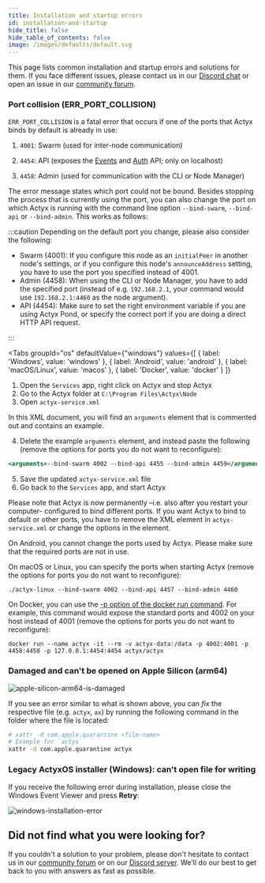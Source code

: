 ```yaml
---
title: Installation and startup errors
id: installation-and-startup
hide_title: false
hide_table_of_contents: false
image: /images/defaults/default.svg
---
```


This page lists common installation and startup errors and solutions for them. If you face different issues, please contact us in our [Discord chat](https://discord.gg/262yJhc) or open an issue in our [community forum](https://community.actyx.com/).

### Port collision (ERR_PORT_COLLISION)

`ERR_PORT_COLLISION` is a fatal error that occurs if one of the ports that Actyx binds by default is already in use:

1. `4001`: Swarm (used for inter-node communication)

2. `4454`: API (exposes the [Events](../../reference/events-api.mdx) and [Auth](../../reference/auth-api.mdx) API; only on localhost)

3. `4458`: Admin (used for communication with the CLI or Node Manager)

The error message states which port could not be bound.
Besides stopping the process that is currently using the port, you can also change the port on which Actyx is running with the command line option `--bind-swarm`, `--bind-api` or `--bind-admin`.
This works as follows:

:::caution
Depending on the default port you change, please also consider the following:

- Swarm (4001): If you configure this node as an `initialPeer` in another node's settings, or if you configure this node's `announceAddress` setting, you have to use the port you specified instead of 4001.
- Admin (4458): When using the CLI or Node Manager, you have to add the specified port (instead of e.g. `192.168.2.1`, your command would use `192.168.2.1:4460` as the node argument).
- API (4454): Make sure to set the right environment variable if you are using Actyx Pond, or specify the correct port if you are doing a direct HTTP API request.

:::


<Tabs
  groupId="os"
  defaultValue={"windows"}
  values={[
    { label: 'Windows', value: 'windows' },
    { label: 'Android', value: 'android' },
    { label: 'macOS/Linux', value: 'macos' },
    { label: 'Docker', value: 'docker' }
  ]}
>


<TabItem value="windows">


1. Open the `Services` app, right click on Actyx and stop Actyx
2. Go to the Actyx folder at `C:\Program Files\Actyx\Node`
3. Open `actyx-service.xml`

In this XML document, you will find an `arguments` element that is commented out and contains an example.

4. Delete the example `arguments` element, and instead paste the following (remove the options for ports you do not want to reconfigure):

```xml
<arguments>--bind-swarm 4002 --bind-api 4455 --bind-admin 4459</arguments>
```

5. Save the updated `actyx-service.xml` file
6. Go back to the `Services` app, and start Actyx

Please note that Actyx is now permanently –i.e. also after you restart your computer- configured to bind different ports. If you want Actyx to bind to default or other ports, you have to remove the XML element in `actyx-service.xml` or change the options in the element.

</TabItem>
<TabItem value="android">


On Android, you cannot change the ports used by Actyx. Please make sure that the required ports are not in use.

</TabItem>
<TabItem value="macos">


On macOS or Linux, you can specify the ports when starting Actyx (remove the options for ports you do not want to reconfigure):

```text
./actyx-linux --bind-swarm 4002 --bind-api 4457 --bind-admin 4460
```

</TabItem>
<TabItem value="docker">


On Docker, you can use the [-p option of the docker run command](https://docs.docker.com/engine/reference/run/#expose-incoming-ports). For example, this command would expose the standard ports and 4002 on your host instead of 4001 (remove the options for ports you do not want to reconfigure):

```text
docker run --name actyx -it --rm -v actyx-data:/data -p 4002:4001 -p 4458:4458 -p 127.0.0.1:4454:4454 actyx/actyx
```

</TabItem>
</Tabs>


### Damaged and can't be opened on Apple Silicon (arm64)

![apple-silicon-arm64-is-damaged](../../../images/how-to/troubleshooting/apple-silicon-amd64-is-damaged.png)

If you see an error similar to what is shown above, you can _fix_ the respective file (e.g. `actyx`, `ax`) by running the following command in the folder where the file is located:

```bash
# xattr -d com.apple.quarantine <file-name>
# Example for `actyx`
xattr -d com.apple.quarantine actyx
```

### Legacy ActyxOS installer (Windows): can't open file for writing

If you receive the following error during installation, please close the Windows Event Viewer and press **Retry**:

![windows-installation-error](../../../images/how-to/local-development/windows-installation-error.png)

## Did not find what you were looking for?

If you couldn't a solution to your problem, please don't hesitate to contact us in our [community forum](https://community.actyx.com) or on our [Discord server](https://discord.gg/262yJhc). We'll do our best to get back to you with answers as fast as possible.
